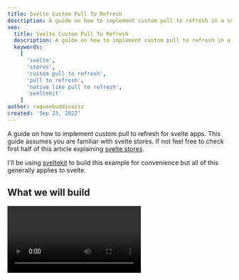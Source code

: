 ```yaml
---
title: Svelte Custom Pull To Refresh
description: A guide on how to implement custom pull to refresh in a svelte app
seo:
  title: Svelte Custom Pull To Refresh
  description: A guide on how to implement custom pull to refresh in a svelte app
  keywords:
    [
      'svelte',
      'stores',
      'custom pull to refresh',
      'pull to refresh',
      'native like pull to refresh',
      'sveltekit'
    ]
author: raqueebuddinaziz
created: 'Sep 23, 2022'
---
```



A guide on how to implement custom pull to refresh for svelte apps. This guide assumes you are familiar with svelte stores. If not feel free to check first half of this article explaining [svelte stores](/blog/svelte-custom-stores-demystified#what-are-stores-anyway).

I'll be using [sveltekit](https://kit.svelte.dev) to build this example for convenience but all of this generally applies to svelte.

## What we will build

<Video path="pull-to-refresh" class="ml-0 mr-auto w-[300px]" />

Here is a direct link to the [built app](https://svelte-pull-to-refresh.netlify.app/) and here is the link to the [repo](https://github.com/vanillacode314/svelte-pull-to-refresh).

## Setup

There is some basic setup before we get started.

The sveltekit starter template `src/app.html` has a div wrapping sveltekit body contents you can either make it have 100% height and width or remove that div, for this example I will remove the div.

```html
<!-- src/app.html -->
<!doctype html>
<html lang="en">
	<head>
		<meta charset="utf-8" />
		<link rel="icon" href="%sveltekit.assets%/favicon.png" />
		<meta name="viewport" content="width=device-width" />
		%sveltekit.head%
	</head>
	<body>
		<!-- <div>%sveltekit.body%</div> -->
		%sveltekit.body%
	</body>
</html>
```

### Styles

The only two bits that are functional and not just to make this look pretty is `height: 100%` this will make sure our scroll-area gets the scrollbar and `overscroll-behavior-y: none` which disables browser's own pull to refresh or any other browser animations on scroll.

```css
/* src/style.css */
* {
	box-sizing: border-box;
	padding: 0;
	margin: 0;
}

body,
html {
	font-family: sans-serif;
	/* don't make this min-height otherwise the #scroll-area won't get the scrollbar */
	height: 100%;
	/* this disables browser's native pull to refresh or any other browser animations on scroll */
	overscroll-behavior-y: none;
}
```

### Markup

The markup is pretty simple we import our global styles. There is a `div.container` element to lay out our `nav` and `main#scroll-area`. The `nav` itself is just there to look pretty and the `main` element is our `#scroll-area` with lots of lorem ipsum to make the element very big and get a scrollbar for demonstration. It also contains our `div#pull-to-refresh` element this is our spinner that we will manipulate with JS later on.

Then we have some styles to make sure the `main#scroll-area` element takes the remaining space after `nav` is laid out. The `#scroll-area` is `position: relative` so that we can position the `#pull-to-refresh` spinner relative to it, and then we define `--offset` &amp; `--angle` CSS custom properties to later on manipulate the position and rotation of our spinner with JS.

```svelte
<!-- src/routes/+page.svelte -->
<script>
  import '../style.css'
</script>

<div class="container">
  <nav class="nav">
    <div class="nav__logo">Pull To Refresh</div>
  </nav>

  <!-- this will be the scroll area -->
  <main class="main" id="scroll-area">
    <!-- this is the pull to refresh spinner -->
    <div id="pull-to-refresh">
      <div class="ptr-icon">
        <svg width="1em" height="1em" viewBox="0 0 8 8"
          ><path
            fill="currentColor"
            d="M4 0C1.8 0 0 1.8 0 4s1.8 4 4 4c1.1 0 2.12-.43 2.84-1.16l-.72-.72c-.54.54-1.29.88-2.13.88c-1.66 0-3-1.34-3-3s1.34-3 3-3c.83 0 1.55.36 2.09.91L4.99 3h3V0L6.8 1.19C6.08.47 5.09 0 3.99 0z"
          /></svg
        >
      </div>
    </div>
    <p>
      Lorem ipsum dolor sit amet consectetur adipisicing elit. Ipsum magnam
      dolor est velit optio eaque perferendis, suscipit voluptatum sit accusamus
      eius illo cumque laboriosam. Non est quia totam ipsam dignissimos.
    </p>
    <p>
      Lorem ipsum dolor sit amet consectetur adipisicing elit. Ipsum magnam
      dolor est velit optio eaque perferendis, suscipit voluptatum sit accusamus
      eius illo cumque laboriosam. Non est quia totam ipsam dignissimos.
    </p>
    <p>
      Lorem ipsum dolor sit amet consectetur adipisicing elit. Ipsum magnam
      dolor est velit optio eaque perferendis, suscipit voluptatum sit accusamus
      eius illo cumque laboriosam. Non est quia totam ipsam dignissimos.
    </p>
    <!-- Lots of lorem ipsum to make the page long -->
    ....
  </main>
</div>

<style>
  /* create a container to layout our nav and scroll area */
  .container {
    --padding: 1rem;
    display: grid;
    grid-template-columns: 1fr;

    /* the navbar is auto sized and the scroll area takes the remaining height */
    grid-template-rows: auto 1fr;

    /* needed to make the scroll area have the scrollbar */
    height: 100%;
  }

  /* pretty styles not necessary for this to be functional */
  .nav {
    background-color: black;
    color: white;
    padding: var(--padding);
  }

  .nav__logo {
    text-transform: uppercase;
  }

  .main {
    padding: var(--padding);
    display: grid;
    place-content: start;
    gap: 1em;
  }

  .ptr-icon {
    padding: 0.75rem;
    font-size: 1.5rem;
    display: grid;
    place-content: center;
    border-radius: 9999px;
    background-color: black;
    color: white;
  }

  /* functional styles needed to make this work */
  #scroll-area {
    /* the #scroll-area must have position relative so we can position the #pull-to-refresh element relative to this */
    position: relative;

    /* attach scrollbar on overflow */
    overflow-y: auto;
  }

  #pull-to-refresh {
    /* we define some css custom properties that we will later use to style the pull-to-refresh spinner */

    /* this is the initial offset of the spinner we translate it by -100% to place it behind the navbar */
    --initial: -100%;

    /* these are the custom properties we will manipulate with js later on --offset is the amount the icon is dragged and --angle is it's rotation */
    --y: calc(var(--offset, 0px) + var(--initial));
    --angle: 0deg;

    /* take the spinner out of document flow and place it relative to scroll area */
    position: absolute;
    inset: auto 0;

    /* use the custom properties to rotate and drag the spinner */
    transform: translateY(var(--y)) rotate(var(--angle, 0deg));

    /* center the containing icon */
    display: grid;
    place-content: center;
  }
</style>
```

## Javascript

The following code is written in `src/mountHooks.js`

### API Decisions

So the pull to refresh implementation we will be creating will

- Use `document.getElementById` to target the `#scroll-area` and `#pull-to-refresh` spinner so that this function can be called in one place like a root `+layout.svelte` as we don't use `bind:this` to get element references.
- Have one function named `onRefresh` that takes four optional paramaters.
  - `scrollAreaId` (default: `scroll-area`): This is the id of the element to attach touch handlers on.
  - `pullToRefreshId` (default: `pull-to-refresh`): This is the id of the spinner element.
  - `thresholdDistance` (default: `100`): the minimum distance the user needs to swipe before a refresh triggers.
  - `callback` (default: `(refreshing) => refreshing.set(false)`): the function that is called when a refresh is triggered.

```javascript
/* src/mountHooks.js */
export function onRefresh({
	scrollAreaId = 'scroll-area',
	pullToRefreshId = 'pull-to-refresh',
	thresholdDistance = 100,
	callback = (refreshing) => refreshing.set(false)
} = {}) {}
```

### General State

Here we get the element references with id,
set the initial swipe Y coordinate `startY` to `0` and `touchId` to `-1` representing no touch currently linked to pull to refresh state.
Then we create two svelte `spring` stores (basically stores that don't immediately change their value but change their value gradually creating a natural feel to the state change [Read More at Svelte Docs](https://svelte.dev/docs#run-time-svelte-motion-spring)) named `offset` and `angle` that represents the Y offset of our spinner and the angle of rotation, we link their values to the css custom properties we defined earlier.

```javascript
/* src/mountHooks.js */
import { writable } from 'svelte/store'
import { spring } from 'svelte/motion'

export function onRefresh({
	scrollAreaId = 'scroll-area',
	pullToRefreshId = 'pull-to-refresh',
	thresholdDistance = 100,
	callback = (refreshing) => refreshing.set(false)
} = {}) {
	// this represents refreshing state if we are currently refreshing or not, this will be returned to the caller of this function
	const refreshing = writable(false)

	// is true if threshold distance swiped else false used to figure out if a refresh is needed on touchend
	let shouldRefresh = false

	// these will be set in an onMount call alter to the element references
	let scrollArea
	let pullToRefresh

	// start Y coordinate of swipe
	let startY = 0
	// touch ID used to start pullToRefresh, -1 is used to represent no pullToRefresh started yet
	let touchId = -1

	// will be linked to css properties later on
	const offset = spring(0)
	const angle = spring(0)
}
```

### TouchStart Handler

This is the most straight forward one we check if another touch is already linked to pull to refresh state and if not then we link this touch to the state.

```javascript
function onTouchStart(e) {
	// return if another touch is already registered for pull to refresh
	if (touchId > -1) return
	const touch = e.touches[0]
	startY = touch.screenY + scrollArea.scrollTop
	touchId = touch.identifier
}
```

### TouchMove Handler

On touch move we check if the touch moved was the registered touch in the above `onTouchStart` handler and if it is,

- We calculate the distance swiped.
- Update the `shouldRefresh` flag depending on if the distance swiped is greater than or equal to the `thresholdDistance`.
- If we are swiping down then make the `scrollArea` unscrollable.
- Update the `offset` and `angle` stores and limit them to `thresholdDistance` using `Math.min`. Multiplying the `angle` value by 2 is just a stylistic choice here.

```javascript
function onTouchMove(e) {
	// pull to refresh should only trigger if user is at top of the scroll area
	if (scrollArea.scrollTop > 0) return
	const touch = Array.from(e.changedTouches).find((t) => t.identifier === touchId)
	if (!touch) return

	const distance = touch.screenY - startY
	shouldRefresh = distance >= thresholdDistance
	if (distance > 0) {
		scrollArea.style.overflowY = 'hidden'
	}

	offset.set(Math.min(distance, thresholdDistance))
	angle.set(Math.min(distance, thresholdDistance) * 2)
}
```

### TouchEnd Handler

Again we check if this event was triggered with our registered touch otherwise we return.

- Unregister touch aka reset `touchId`.
- Run the callback if a refresh should be triggered and update the `refreshing` store state.
- Then we create a proxy value name `isRefreshing` that is linked to our `refreshing` store state. This avoids using `get(refreshing)` in the `requestAnimationFrame` callback which is an expensive operation.
- Then we spin the spinner until the callback sets `refreshing` store state to false.
- When refreshing is done we set the `offset` and `angle` to `0`.

```javascript
function onTouchEnd(e) {
	// needed so this doesn't trigger if some other touch ended
	const touch = Array.from(e.changedTouches).find((t) => t.identifier === touchId)
	if (!touch) return

	scrollArea.style.overflowY = 'auto'

	// reset touchId
	touchId = -1

	// run callback if refresh needed
	if (shouldRefresh) {
		refreshing.set(true)
		callback(refreshing)
	}

	// create a proxy value for the store to avoid using get(refreshing) in while loop
	let isRefreshing: boolean = true
	const unsubscribe = refreshing.subscribe((state) => (isRefreshing = state))

	// spin the loader while refreshing
	function spin() {
		if (isRefreshing) {
			angle.update(($angle) => $angle + 5)
			requestAnimationFrame(spin)
		} else {
			offset.set(0)
			angle.set(0)
			unsubscribe()
		}
	}
	requestAnimationFrame(spin)
}
```

### Registering The Handlers

We have two choices here we can call `onMount` inside our function or return a function that registers the handlers and let the caller decide when to handle the registration. I decided to call `onMount` inside the function and return the `refreshing` store. This decision makes it so that the caller needs to call `onRefresh` during component registration as `onMount` can only be called during component registration.

```javascript
/* src/mountHooks.js */
import { writable } from 'svelte/store'
import { spring } from 'svelte/motion'
import { onMount } from 'svelte'

export function onRefresh({
	scrollAreaId = 'scroll-area',
	pullToRefreshId = 'pull-to-refresh',
	thresholdDistance = 100,
	callback = (refreshing) => refreshing.set(false)
} = {}) {
	/* code written till now here */
	/* .... */

	// set element references, link css properties to stores & register touch handlers
	onMount(() => {
		scrollArea = document.getElementById(scrollAreaId)
		pullToRefresh = document.getElementById(pullToRefreshId)

		if (!scrollArea) throw new Error(`no element with id ${scrollAreaId} found`)
		if (!pullToRefresh) throw new Error(`no element with id ${pullToRefreshId} found`)

		// link offset to css properties
		const offsetUnsub = offset.subscribe((val) => {
			requestAnimationFrame(() => {
				pullToRefresh.style.setProperty('--offset', `${val}px`)
			})
		})

		// link angle to css properties
		const angleUnsub = angle.subscribe((val) => {
			requestAnimationFrame(() => {
				pullToRefresh.style.setProperty('--angle', `${val}deg`)
			})
		})

		scrollArea?.addEventListener('touchstart', onTouchStart)
		scrollArea?.addEventListener('touchmove', onTouchMove)
		scrollArea?.addEventListener('touchend', onTouchEnd)
		scrollArea?.addEventListener('touchcancel', onTouchEnd)

		return () => {
			offsetUnsub()
			angleUnsub()
			scrollArea?.removeEventListener('touchstart', onTouchStart)
			scrollArea?.removeEventListener('touchmove', onTouchMove)
			scrollArea?.removeEventListener('touchend', onTouchEnd)
			scrollArea?.removeEventListener('touchcancel', onTouchEnd)
		}
	})

	// return refreshing state store
	return refreshing
}
```

### Full Code

```javascript
/* src/mountHooks.js */
import { writable } from 'svelte/store'
import { spring } from 'svelte/motion'
import { onMount } from 'svelte'

export function onRefresh({
	scrollAreaId = 'scroll-area',
	pullToRefreshId = 'pull-to-refresh',
	thresholdDistance = 100,
	callback = (refreshing) => refreshing.set(false)
} = {}) {
	// this represents refreshing state if we are currently refreshing or not, this will be return to the caller of this function
	const refreshing = writable(false)

	// is true if threshold distance swiped else false used to figure out if a refresh is needed on touchend
	let shouldRefresh = false

	// will be set to element references later on
	let scrollArea
	let pullToRefresh

	// start Y coordinate of swipe
	let startY = 0
	// touch ID used to start pullToRefresh, -1 is used to represent no pullToRefresh started yet
	let touchId = -1

	// will be linked to css properties later on
	const offset = spring(0)
	const angle = spring(0)

	function onTouchStart(e) {
		// return if another touch is already registered for pull to refresh
		if (touchId > -1) return
		const touch = e.touches[0]
		startY = touch.screenY + scrollArea.scrollTop
		touchId = touch.identifier
	}

	function onTouchMove(e) {
		// pull to refresh should only trigger if user is at top of the scroll area
		if (scrollArea.scrollTop > 0) return
		const touch = Array.from(e.changedTouches).find((t) => t.identifier === touchId)
		if (!touch) return

		const distance = touch.screenY - startY
		shouldRefresh = distance >= thresholdDistance
		if (distance > 0) {
			scrollArea.style.overflowY = 'hidden'
		}

		offset.set(Math.min(distance, thresholdDistance))
		angle.set(Math.min(distance, thresholdDistance) * 2)
	}

	function onTouchEnd(e) {
		// needed so this doesn't trigger if some other touch ended
		const touch = Array.from(e.changedTouches).find((t) => t.identifier === touchId)
		if (!touch) return

		scrollArea.style.overflowY = 'auto'

		// reset touchId
		touchId = -1

		// run callback if refresh needed
		if (shouldRefresh) {
			shouldRefresh = false
			refreshing.set(true)
			callback(refreshing)
		}

		// create a proxy value for the store to avoid using get(refreshing) in the spin loop
		let isRefreshing: boolean = true
		const unsubscribe = refreshing.subscribe((state) => (isRefreshing = state))

		// spin the loader while refreshing
		function spin() {
			if (isRefreshing) {
				angle.update(($angle) => $angle + 5)
				requestAnimationFrame(spin)
			} else {
				offset.set(0)
				angle.set(0)
				unsubscribe()
			}
		}
		requestAnimationFrame(spin)
	}

	// set element references, link css properties to stores & register touch handlers
	onMount(() => {
		scrollArea = document.getElementById(scrollAreaId)
		pullToRefresh = document.getElementById(pullToRefreshId)

		if (!scrollArea) throw new Error(`no element with id ${scrollAreaId} found`)
		if (!pullToRefresh) throw new Error(`no element with id ${pullToRefreshId} found`)

		// link offset to css properties
		const offsetUnsub = offset.subscribe((val) => {
			requestAnimationFrame(() => {
				pullToRefresh.style.setProperty('--offset', `${val}px`)
			})
		})

		// link angle to css properties
		const angleUnsub = angle.subscribe((val) => {
			requestAnimationFrame(() => {
				pullToRefresh.style.setProperty('--angle', `${val}deg`)
			})
		})

		scrollArea?.addEventListener('touchstart', onTouchStart)
		scrollArea?.addEventListener('touchmove', onTouchMove)
		scrollArea?.addEventListener('touchend', onTouchEnd)
		scrollArea?.addEventListener('touchcancel', onTouchEnd)

		return () => {
			offsetUnsub()
			angleUnsub()
			scrollArea?.removeEventListener('touchstart', onTouchStart)
			scrollArea?.removeEventListener('touchmove', onTouchMove)
			scrollArea?.removeEventListener('touchend', onTouchEnd)
			scrollArea?.removeEventListener('touchcancel', onTouchEnd)
		}
	})

	// return refreshing state store
	return refreshing
}
```

### Usage

Let's just hide our `p` elements when refreshing and emulate a refresh using `setTimeout`. We call the `onRefresh` function with a callback that sets `refreshing` state to false after 3 seconds.

```svelte
<!-- src/routes/+page.svelte -->
<script>
  import '../style.css'
  import { onRefresh } from '../mountHooks.js'

  const refreshing = onRefresh({
    callback(state) {
      setTimeout(() => {
        state.set(false)
      }, 3000)
    },
  })
</script>

<div class="container">
  <!-- nav here -->
  <!-- ... -->

  <main class="main" id="scroll-area">
    <!-- this is the pull to refresh spinner -->
    <div id="pull-to-refresh">
      <div class="ptr-icon">
        <svg width="1em" height="1em" viewBox="0 0 8 8"
          ><path
            fill="currentColor"
            d="M4 0C1.8 0 0 1.8 0 4s1.8 4 4 4c1.1 0 2.12-.43 2.84-1.16l-.72-.72c-.54.54-1.29.88-2.13.88c-1.66 0-3-1.34-3-3s1.34-3 3-3c.83 0 1.55.36 2.09.91L4.99 3h3V0L6.8 1.19C6.08.47 5.09 0 3.99 0z"
          /></svg
        >
      </div>
    </div>
    {#if !$refreshing}
      <p>
        Lorem ipsum dolor sit amet consectetur adipisicing elit. Ipsum magnam
        dolor est velit optio eaque perferendis, suscipit voluptatum sit
        accusamus eius illo cumque laboriosam. Non est quia totam ipsam
        dignissimos.
      </p>
      <p>
        Lorem ipsum dolor sit amet consectetur adipisicing elit. Ipsum magnam
        dolor est velit optio eaque perferendis, suscipit voluptatum sit
        accusamus eius illo cumque laboriosam. Non est quia totam ipsam
        dignissimos.
      </p>
      <p>
        Lorem ipsum dolor sit amet consectetur adipisicing elit. Ipsum magnam
        dolor est velit optio eaque perferendis, suscipit voluptatum sit
        accusamus eius illo cumque laboriosam. Non est quia totam ipsam
        dignissimos.
      </p>
      <!-- Lots of lorem ipsum to make the page long -->
      ....
    {/if}
  </main>
</div>

<style>
  /* ... */
</style>
```

## Conclusion

The beauty of this implementation is that svelte spring stores does all the animation related heavy lifting for us combined with css custom properties. We don't have to worry about animation logic and thus can simplify and focus our approach to pure logic related to pull to refresh semantics.

_If you think this is cool, Leave a comment down below_
